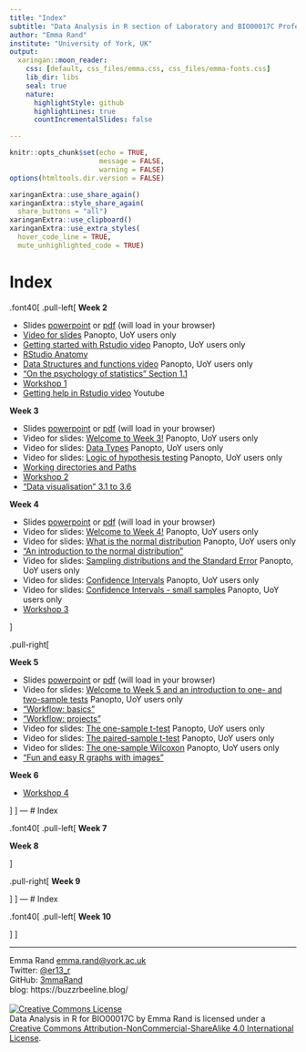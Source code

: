```yaml
---
title: "Index"
subtitle: "Data Analysis in R section of Laboratory and BIO00017C Professional Skills for Bioscientists"
author: "Emma Rand"
institute: "University of York, UK"
output:
  xaringan::moon_reader:
    css: [default, css_files/emma.css, css_files/emma-fonts.css]
    lib_dir: libs
    seal: true
    nature:
      highlightStyle: github
      highlightLines: true
      countIncrementalSlides: false

---
```

```r
knitr::opts_chunk$set(echo = TRUE, 
                      message = FALSE,	
                      warning = FALSE)
options(htmltools.dir.version = FALSE)
```

```r
xaringanExtra::use_share_again()
xaringanExtra::style_share_again(
  share_buttons = "all")
xaringanExtra::use_clipboard()
xaringanExtra::use_extra_styles(
  hover_code_line = TRUE,         
  mute_unhighlighted_code = TRUE)
```

# Index

.font40[
.pull-left[
**Week 2**

-   Slides [powerpoint](slides/01-Introduction-to-module.pptx) or [pdf](slides/01-Introduction-to-module.pdf) (will load in your browser)
-   [Video for slides](https://york.cloud.panopto.eu/Panopto/Pages/Viewer.aspx?id=78563b32-6a62-4b16-b9a8-acb100aa793c) Panopto, UoY users only
-   [Getting started with Rstudio video](https://york.cloud.panopto.eu/Panopto/Pages/Viewer.aspx?id=10b5193a-c246-49bf-9746-acaf00cd1781) Panopto, UoY users only
-   [RStudio Anatomy](x-slides/rstudio-anatomy.html)  
-   [Data Structures and functions video](https://york.cloud.panopto.eu/Panopto/Pages/Viewer.aspx?id=b9bc2b49-1c73-416e-b20f-acaf00e917dd) Panopto, UoY users only
-   ["On the psychology of statistics" Section 1.1](https://learningstatisticswithr.com/book/why-do-we-learn-statistics.html#whywhywhy)
-   [Workshop 1](workshops/01IntroductionToModuleAndRStudio.html) 
-   [Getting help in Rstudio video](https://www.youtube.com/watch?v=tVQHFuitFJw&feature=youtu.be) Youtube

**Week 3**

-   Slides [powerpoint](slides/02-logic-data-types-importing.pptx) or [pdf](slides/02-logic-data-types-importing.pdf) (will load in your browser)
-   Video for slides: [Welcome to Week 3!](https://york.cloud.panopto.eu/Panopto/Pages/Viewer.aspx?id=7047d58a-546a-4ded-ae69-acb70077dc09) Panopto, UoY users only
-   Video for slides: [Data Types](https://york.cloud.panopto.eu/Panopto/Pages/Viewer.aspx?id=78563b32-6a62-4b16-b9a8-acb100aa793c) Panopto, UoY users only
-   Video for slides: [Logic of hypothesis testing](https://york.cloud.panopto.eu/Panopto/Pages/Viewer.aspx?id=ca648362-7c9d-432c-895b-acb70113daf7) Panopto, UoY users only
-   [Working directories and Paths](x-slides/working_dir_and_paths.html)  
-   [Workshop 2](workshops/02TestingDataTypesReadingInData.html) 
-   ["Data visualisation" 3.1 to 3.6](https://r4ds.had.co.nz/data-visualisation.html)


**Week 4**

-   Slides [powerpoint](slides/03-normal-distributions-probabilities-ci.pptx) or [pdf](slides/03-normal-distributions-probabilities-ci.pdf) (will load in your browser) 
-   Video for slides: [Welcome to Week 4!](https://york.cloud.panopto.eu/Panopto/Pages/Viewer.aspx?id=b3573f53-834d-4ad8-b668-acbb009f4253) Panopto, UoY users only
-   Video for slides: [What is the normal distribution](https://york.cloud.panopto.eu/Panopto/Pages/Viewer.aspx?id=0d7bf934-e0b2-4956-8996-acbb00a297d5) Panopto, UoY users only
-   ["An introduction to the normal distribution"](https://tinystats.github.io/teacups-giraffes-and-statistics/02_bellCurve.html)
-   Video for slides: [Sampling distributions and the Standard Error](https://york.cloud.panopto.eu/Panopto/Pages/Viewer.aspx?id=e6e22c7c-213c-4953-aa3d-acbc00d468e7) Panopto, UoY users only
-   Video for slides: [Confidence Intervals](https://york.cloud.panopto.eu/Panopto/Pages/Viewer.aspx?id=d9aad8e3-2efb-4f66-87b6-acbc00eec3eb) Panopto, UoY users only
-   Video for slides: [Confidence Intervals - small samples](https://york.cloud.panopto.eu/Panopto/Pages/Viewer.aspx?id=21c518d8-8449-4fd6-a756-acbd00cf4eba) Panopto, UoY users only
-   [Workshop 3](workshops/03NormalDistributionCalculatingProbabilitiesAndCI.html) 

]

.pull-right[

**Week 5**

-   Slides [powerpoint](slides/04-one-sample-tests.pptx) or [pdf](slides/04-one-sample-tests.pdf) (will load in your browser)  
-   Video for slides: [Welcome to Week 5 and an introduction to one- and two-sample tests](https://york.cloud.panopto.eu/Panopto/Pages/Viewer.aspx?id=e3e4235a-4cb8-4d6b-8a45-acc2009b5356) Panopto, UoY users only
-   ["Workflow: basics"](https://r4ds.had.co.nz/workflow-basics.html)
-   ["Workflow: projects"](https://r4ds.had.co.nz/workflow-projects.html)
-   Video for slides: [The one-sample t-test](https://york.cloud.panopto.eu/Panopto/Pages/Viewer.aspx?id=30b205bc-a63c-4902-b8ff-acc200f8ab3d) Panopto, UoY users only
-   Video for slides: [The paired-sample t-test](https://york.cloud.panopto.eu/Panopto/Pages/Viewer.aspx?id=ed62a0f9-5f85-4695-9556-acc200fee1fd) Panopto, UoY users only
-   Video for slides: [The one-sample Wilcoxon](https://york.cloud.panopto.eu/Panopto/Pages/Viewer.aspx?id=875c405b-13e5-4740-b81a-acc201024eb8) Panopto, UoY users only
-   ["Fun and easy R graphs with images"](https://buzzrbeeline.blog/2018/06/13/fun-and-easy-r-graphs-with-images/)


**Week 6**

-   [Workshop 4](workshops/04OneAndTwoSampleTests.html) 


]
]
---
# Index

.font40[
.pull-left[
**Week 7**



**Week 8**


]

.pull-right[
**Week 9**

]
]
---
# Index

.font40[
.pull-left[
**Week 10**


]
]

---


Emma Rand [emma.rand@york.ac.uk](mailto:emma.rand@york.ac.uk)  
Twitter: [@er13_r](https://twitter.com/er13_r)  
GitHub: [3mmaRand](https://github.com/3mmaRand)  
blog: https://buzzrbeeline.blog/  
<br>
<a rel="license" href="http://creativecommons.org/licenses/by-nc-sa/4.0/"><img alt="Creative Commons License" style="border-width:0" src="https://i.creativecommons.org/l/by-nc-sa/4.0/88x31.png" /></a><br /><span xmlns:dct="http://purl.org/dc/terms/" property="dct:title">Data Analysis in R for BIO00017C</span> by <span xmlns:cc="http://creativecommons.org/ns#" property="cc:attributionName">Emma Rand</span> is licensed under a <a rel="license" href="http://creativecommons.org/licenses/by-nc-sa/4.0/">Creative Commons Attribution-NonCommercial-ShareAlike 4.0 International License</a>.


